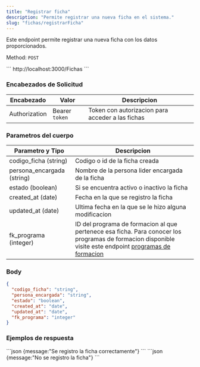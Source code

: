 ```yaml
---
title: "Registrar ficha"
description: "Permite registrar una nueva ficha en el sistema."
slug: "fichas/registrarFicha"
---
```


Este endpoint permite registrar una nueva ficha con los datos proporcionados.

Method: `POST`

<Tabs>
  <TabItem label="Endpoint">
  ```
  http://localhost:3000/Fichas
  ```
  </TabItem>
</Tabs>

<h3>Encabezados de Solicitud</h3>

| Encabezado | Valor | Descripcion
|----------|-------| -------
| Authorization |  Bearer `token` | Token con autorizacion para acceder a las fichas


<h3>Parametros del cuerpo</h3>

| Parametro y Tipo | Descripcion
|----------|--------
| codigo_ficha (string) |  Codigo o id de la ficha creada
| persona_encargada (string) |  Nombre de la persona lider encargada de la ficha
| estado (boolean) |  Si se encuentra activo o inactivo la ficha
| created_at (date) | Fecha en la que se registro la ficha
| updated_at (date) | Ultima fecha en la que se le hizo alguna modificacion
| fk_programa (integer) | ID del programa de formacion al que pertenece esa ficha. Para conocer los programas de formacion disponible visite este endpoint <a href="/programas-formacion/listarProgramas">programas de formacion</a>


### Body

```json
{
  "codigo_ficha": "string",
  "persona_encargada": "string",
  "estado": "boolean",
  "created_at": "date",
  "updated_at": "date",
  "fk_programa": "integer"
}
```


<h3>Ejemplos de respuesta</h3>

<Tabs>
  <TabItem label="Status 201">
  ```json
  {message:"Se registro la ficha  correctamente"}
  ```
  </TabItem>

  <TabItem label="Status 400">
  ```json
  {message:"No se registro la ficha"}
  ```
  </TabItem>
</Tabs>